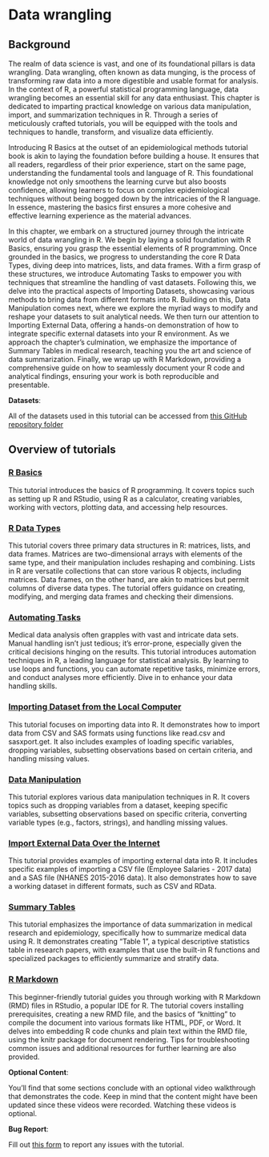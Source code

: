 # Data wrangling {#lab00}

## Background

The realm of data science is vast, and one of its foundational pillars is data wrangling. Data wrangling, often known as data munging, is the process of transforming raw data into a more digestible and usable format for analysis. In the context of R, a powerful statistical programming language, data wrangling becomes an essential skill for any data enthusiast. This chapter is dedicated to imparting practical knowledge on various data manipulation, import, and summarization techniques in R. Through a series of meticulously crafted tutorials, you will be equipped with the tools and techniques to handle, transform, and visualize data efficiently.

::: column-margin
Introducing R Basics at the outset of an epidemiological methods tutorial book is akin to laying the foundation before building a house. It ensures that all readers, regardless of their prior experience, start on the same page, understanding the fundamental tools and language of R. This foundational knowledge not only smoothens the learning curve but also boosts confidence, allowing learners to focus on complex epidemiological techniques without being bogged down by the intricacies of the R language. In essence, mastering the basics first ensures a more cohesive and effective learning experience as the material advances.
:::

In this chapter, we embark on a structured journey through the intricate world of data wrangling in R. We begin by laying a solid foundation with R Basics, ensuring you grasp the essential elements of R programming. Once grounded in the basics, we progress to understanding the core R Data Types, diving deep into matrices, lists, and data frames. With a firm grasp of these structures, we introduce Automating Tasks to empower you with techniques that streamline the handling of vast datasets. Following this, we delve into the practical aspects of Importing Datasets, showcasing various methods to bring data from different formats into R. Building on this, Data Manipulation comes next, where we explore the myriad ways to modify and reshape your datasets to suit analytical needs. We then turn our attention to Importing External Data, offering a hands-on demonstration of how to integrate specific external datasets into your R environment. As we approach the chapter's culmination, we emphasize the importance of Summary Tables in medical research, teaching you the art and science of data summarization. Finally, we wrap up with R Markdown, providing a comprehensive guide on how to seamlessly document your R code and analytical findings, ensuring your work is both reproducible and presentable.

::: callout-important
**Datasets**:

All of the datasets used in this tutorial can be accessed from [this GitHub repository folder](https://github.com/ehsanx/EpiMethods/tree/main/Data/wrangling)
:::

## Overview of tutorials

### [R Basics](wrangling1a.html)

This tutorial introduces the basics of R programming. It covers topics such as setting up R and RStudio, using R as a calculator, creating variables, working with vectors, plotting data, and accessing help resources.

### [R Data Types](wrangling1b.html)

This tutorial covers three primary data structures in R: matrices, lists, and data frames. Matrices are two-dimensional arrays with elements of the same type, and their manipulation includes reshaping and combining. Lists in R are versatile collections that can store various R objects, including matrices. Data frames, on the other hand, are akin to matrices but permit columns of diverse data types. The tutorial offers guidance on creating, modifying, and merging data frames and checking their dimensions.

### [Automating Tasks](wrangling1c.html)

Medical data analysis often grapples with vast and intricate data sets. Manual handling isn't just tedious; it's error-prone, especially given the critical decisions hinging on the results. This tutorial introduces automation techniques in R, a leading language for statistical analysis. By learning to use loops and functions, you can automate repetitive tasks, minimize errors, and conduct analyses more efficiently. Dive in to enhance your data handling skills.

### [Importing Dataset from the Local Computer](wrangling2.html)

This tutorial focuses on importing data into R. It demonstrates how to import data from CSV and SAS formats using functions like read.csv and sasxport.get. It also includes examples of loading specific variables, dropping variables, subsetting observations based on certain criteria, and handling missing values.

### [Data Manipulation](wrangling3.html)

This tutorial explores various data manipulation techniques in R. It covers topics such as dropping variables from a dataset, keeping specific variables, subsetting observations based on specific criteria, converting variable types (e.g., factors, strings), and handling missing values.

### [Import External Data Over the Internet](wrangling4.html)

This tutorial provides examples of importing external data into R. It includes specific examples of importing a CSV file (Employee Salaries - 2017 data) and a SAS file (NHANES 2015-2016 data). It also demonstrates how to save a working dataset in different formats, such as CSV and RData.

### [Summary Tables](wrangling5.html)

This tutorial emphasizes the importance of data summarization in medical research and epidemiology, specifically how to summarize medical data using R. It demonstrates creating "Table 1", a typical descriptive statistics table in research papers, with examples that use the built-in R functions and specialized packages to efficiently summarize and stratify data.

### [R Markdown](wrangling6.html)

This beginner-friendly tutorial guides you through working with R Markdown (RMD) files in RStudio, a popular IDE for R. The tutorial covers installing prerequisites, creating a new RMD file, and the basics of "knitting" to compile the document into various formats like HTML, PDF, or Word. It delves into embedding R code chunks and plain text within the RMD file, using the knitr package for document rendering. Tips for troubleshooting common issues and additional resources for further learning are also provided.

::: callout-tip
**Optional Content**:

You'll find that some sections conclude with an optional video walkthrough that demonstrates the code. Keep in mind that the content might have been updated since these videos were recorded. Watching these videos is optional.
:::

::: callout-warning
**Bug Report**:

Fill out [this form](https://forms.gle/YSwuiebtb1E9wjHu9) to report any issues with the tutorial.
:::
